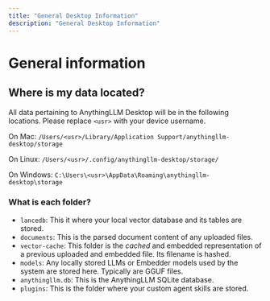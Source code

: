 ```yaml
---
title: "General Desktop Information"
description: "General Desktop Information"
---
```


# General information

## Where is my data located?

All data pertaining to AnythingLLM Desktop will be in the following locations. Please replace `<usr>` with your
device username.

On Mac:
`/Users/<usr>/Library/Application Support/anythingllm-desktop/storage`

On Linux:
`/Users/<usr>/.config/anythingllm-desktop/storage/`

On Windows:
`C:\Users\<usr>\AppData\Roaming\anythingllm-desktop\storage`

### What is each folder?

- `lancedb`: This it where your local vector database and its tables are stored.
- `documents`: This is the parsed document content of any uploaded files.
- `vector-cache`: This folder is the _cached_ and embedded representation of a previous uploaded and embedded file. Its filename is hashed.
- `models`: Any locally stored LLMs or Embedder models used by the system are stored here. Typically are GGUF files.
- `anythingllm.db`: This is the AnythingLLM SQLite database.
- `plugins`: This is the folder where your custom agent skills are stored.
